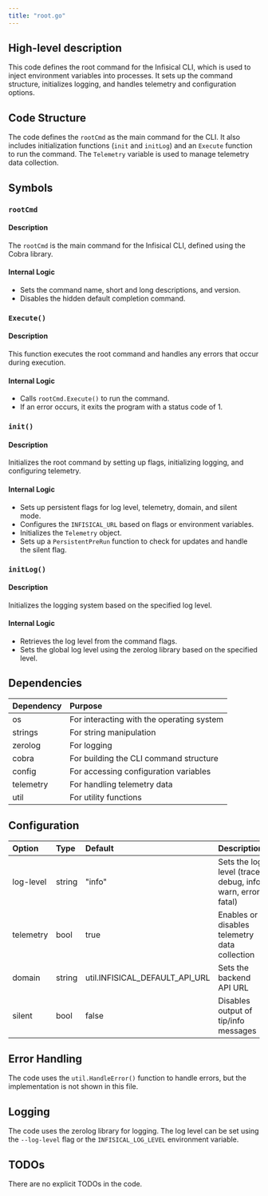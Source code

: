 ```yaml
---
title: "root.go"
---
```


## High-level description
This code defines the root command for the Infisical CLI, which is used to inject environment variables into processes. It sets up the command structure, initializes logging, and handles telemetry and configuration options.

## Code Structure
The code defines the `rootCmd` as the main command for the CLI. It also includes initialization functions (`init` and `initLog`) and an `Execute` function to run the command. The `Telemetry` variable is used to manage telemetry data collection.

## Symbols

### `rootCmd`
#### Description
The `rootCmd` is the main command for the Infisical CLI, defined using the Cobra library.

#### Internal Logic
- Sets the command name, short and long descriptions, and version.
- Disables the hidden default completion command.

### `Execute()`
#### Description
This function executes the root command and handles any errors that occur during execution.

#### Internal Logic
- Calls `rootCmd.Execute()` to run the command.
- If an error occurs, it exits the program with a status code of 1.

### `init()`
#### Description
Initializes the root command by setting up flags, initializing logging, and configuring telemetry.

#### Internal Logic
- Sets up persistent flags for log level, telemetry, domain, and silent mode.
- Configures the `INFISICAL_URL` based on flags or environment variables.
- Initializes the `Telemetry` object.
- Sets up a `PersistentPreRun` function to check for updates and handle the silent flag.

### `initLog()`
#### Description
Initializes the logging system based on the specified log level.

#### Internal Logic
- Retrieves the log level from the command flags.
- Sets the global log level using the zerolog library based on the specified level.

## Dependencies
| Dependency | Purpose |
|:-----------|:--------|
| os | For interacting with the operating system |
| strings | For string manipulation |
| zerolog | For logging |
| cobra | For building the CLI command structure |
| config | For accessing configuration variables |
| telemetry | For handling telemetry data |
| util | For utility functions |

## Configuration
| Option | Type | Default | Description |
|:-------|:-----|:--------|:------------|
| log-level | string | "info" | Sets the log level (trace, debug, info, warn, error, fatal) |
| telemetry | bool | true | Enables or disables telemetry data collection |
| domain | string | util.INFISICAL_DEFAULT_API_URL | Sets the backend API URL |
| silent | bool | false | Disables output of tip/info messages |

## Error Handling
The code uses the `util.HandleError()` function to handle errors, but the implementation is not shown in this file.

## Logging
The code uses the zerolog library for logging. The log level can be set using the `--log-level` flag or the `INFISICAL_LOG_LEVEL` environment variable.

## TODOs
There are no explicit TODOs in the code.